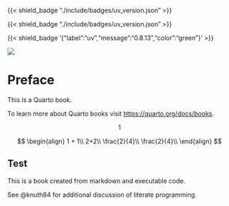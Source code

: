 {{< shield_badge "./include/badges/uv_version.json" >}}

{{< shield_badge "./include/badges/uv_version.json" >}}

{{< shield_badge '{"label":"uv","message":"0.8.13","color":"green"}' >}}

![](https://img.shields.io/badge/uv-0.8.3-blue)


# Preface {.unnumbered}



This is a Quarto book.


To learn more about Quarto books visit <https://quarto.org/docs/books>.

$$
1
$$

$$
\begin{align}
1 + 1\\
2+2\\
\frac{2}{4}\\
\frac{2}{4}\\
\end{align}
$$

## Test

This is a book created from markdown and executable code.

See @knuth84 for additional discussion of literate programming.
